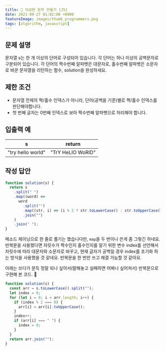 ```yaml
---
title: 📝 이상한 문자 만들기 [JS]
date: 2021-09-27 01:02:00 +0900
featureImage: images/thumb_programmers.png
tags: [algorithm, javascript]
---
```


## 문제 설명

문자열 s는 한 개 이상의 단어로 구성되어 있습니다.
각 단어는 하나 이상의 공백문자로 구분되어 있습니다.
각 단어의 짝수번째 알파벳은 대문자로, 홀수번째 알파벳은 소문자로 바꾼 문자열을 리턴하는 함수, solution을 완성하세요.

## 제한 조건

- 문자열 전체의 짝/홀수 인덱스가 아니라, 단어(공백을 기준)별로 짝/홀수 인덱스를 판단해야합니다.
- 첫 번째 글자는 0번째 인덱스로 보아 짝수번째 알파벳으로 처리해야 합니다.

## 입출력 예

| s                 | return            |
| ----------------- | ----------------- |
| "try hello world" | "TrY HeLlO WoRlD" |

## 작성 답안

```js
function solution(s) {
  return s
    .split(" ")
    .map((word) =>
      word
        .split("")
        .map((str, i) => (i % 2 ? str.toLowerCase() : str.toUpperCase()))
        .join("")
    )
    .join(" ");
}
```

메소드 체이닝으로 한 줄로 풀기는 했습니다만, `map`을 두 번이나 쓴게 좀 그렇긴 하네요.
반복문을 사용했다면 자릿수가 짝수인지 홀수인지를 알기 위한 변수 index를 선언해서 자릿수에 따라 대문자와 소문자로 바꾸고,
현재 글자가 공백일 경우 index를 초기화 하는 방식을 사용했을 것 같네요. 반복문을 한 번만 쓰고 해결 가능할 것 같아요.

아래는 쓰다가 문득 정말 되나 싶어서(말해놓고 실패하면 어쩌나 싶어져서) 반복문으로 구현해 본 코드. 👻

```js
function solution(s) {
  const arr = s.toLowerCase().split("");
  let index = 0;
  for (let i = 0; i < arr.length; i++) {
    if (index % 2 === 0) {
      arr[i] = arr[i].toUpperCase();
    }
    index++;
    if (arr[i] === " ") {
      index = 0;
    }
  }
  return arr.join("");
}
```
